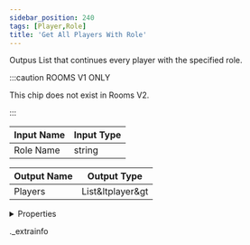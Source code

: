 ```yaml
---
sidebar_position: 240
tags: [Player,Role]
title: 'Get All Players With Role'
---
```


Outpus List<Player> that continues every player with the specified role.

:::caution ROOMS V1 ONLY
    
This chip does not exist in Rooms V2.

:::


<IChip uuid="1c0a6bd4-bcac-40a9-8bae-fceff7ff7cff" />

| Input Name | Input Type |
|-----------|-----------|
| Role Name | string |

| Output Name | Output Type |
|-----------|-----------|
| Players | List&ltplayer&gt |


<details>
  <summary>Properties</summary>
  <div>
    <div>
    <table>
      <thead>
        <tr>
          <th>Room availability:</th>
          <th>Rooms V1 only</th>
        </tr>
        <tr>
          <th>Is beta required?</th>
          <th>No</th>
        </tr>
        <tr>
          <th>Is this chip a trolling risk?</th>
          <th>No</th>
        </tr>
        <tr>
          <th>Is this chip a role assignment risk?</th>
          <th>No</th>
        </tr>
        <tr>
          <th>Chip UUID</th>
          <th>1c0a6bd4-bcac-40a9-8bae-fceff7ff7cff</th>
        </tr>
      </thead>
    </table>
    </div>
  </div>
</details>

._extrainfo